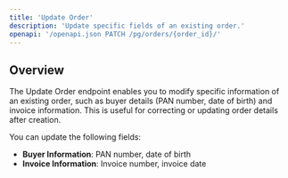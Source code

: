 ```yaml
---
title: 'Update Order'
description: 'Update specific fields of an existing order.'
openapi: '/openapi.json PATCH /pg/orders/{order_id}/'
---
```


## Overview

The Update Order endpoint enables you to modify specific information of an existing order, such as buyer details (PAN number, date of birth) and invoice information. This is useful for correcting or updating order details after creation.

You can update the following fields:
- **Buyer Information**: PAN number, date of birth
- **Invoice Information**: Invoice number, invoice date
